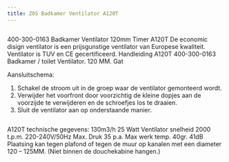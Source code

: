 ```yaml
---
title: ZOS Badkamer Ventilator A120T
---
```



<Image src={imageProduct} width={imageProduct.width} alt="" />


400-300-0163
Badkamer Ventilator 120mm Timer A120T
De economic disign ventilator is een prijsgunstige ventilator van Europese kwaliteit.
Ventilator is TUV en CE gecertificeerd.
Handleiding A120T
400-300-0163
Badkamer / toilet Ventilator.
120 MM. Gat

Aansluitschema:
1. Schakel de stroom uit in de groep waar de ventilator gemonteerd wordt.
2. Verwijder het voorfront door voorzichtig de kleine dopjes aan de voorzijde te verwijderen en de schroefjes los te draaien.
3. Sluit de ventilator aan op onderstaande manier.

<Image src={imageProduct} width={imageProduct.width} alt="" />


A120T technische gegevens:
130m3/h
25 Watt
Ventilator snelheid 2000 t.p.m.
220-240V/50Hz
Max. Druk 35 p.a.
Max werk temp. 40gr.
41dB
Plaatsing kan tegen plafond of tegen de muur op kanalen met een diameter 120 – 125MM.
(Niet binnen de douchekabine hangen.)
